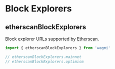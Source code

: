 # Block Explorers

## etherscanBlockExplorers

Block explorer URLs supported by [Etherscan](https://etherscan.io).

```ts
import { etherscanBlockExplorers } from 'wagmi'

// etherscanBlockExplorers.mainnet
// etherscanBlockExplorers.optimism
```
